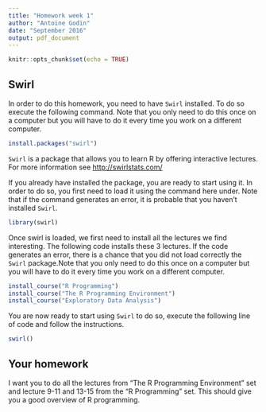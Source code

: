 ```yaml
---
title: "Homework week 1"
author: "Antoine Godin"
date: "September 2016"
output: pdf_document
---
```


```r
knitr::opts_chunk$set(echo = TRUE)
```

## Swirl

In order to do this homework, you need to have `Swirl` installed. To do so execute the following command. Note that you only need to do this once on a computer but you will have to do it every time you work on a different computer.

```r
install.packages("swirl")
```

`Swirl` is a package that allows you to learn R by offering interactive lectures. For more information see [http://swirlstats.com/](http://swirlstats.com/)

If you already have installed the package, you are ready to start using it. In order to do so, you first need to load it using the command here under. Note that if the command generates an error, it is probable that you haven't installed `Swirl`.

```r
library(swirl)
```

Once swirl is loaded, we first need to install all the lectures we find interesting. The following code installs these 3 lectures. If the code generates an error, there is a chance that you did not load correctly the `Swirl` package.Note that you only need to do this once on a computer but you will have to do it every time you work on a different computer.

```r
install_course("R Programming")
install_course("The R Programming Environment")
install_course("Exploratory Data Analysis")
```

You are now ready to start using `Swirl` to do so, execute the following line of code and follow the instructions.

```r
swirl()
```

## Your homework

I want you to do all the lectures from "The R Programming Environment" set and lecture 9-11 and 13-15 from the "R Programming" set. This should give you a good overview of R programming.